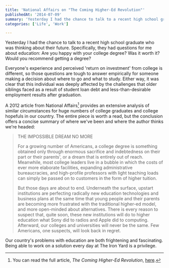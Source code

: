 ```yaml
---
title: 'National Affairs on "The Coming Higher-Ed Revolution"'
publishedAt: '2014-07-09'
summary: 'Yesterday I had the chance to talk to a recent high school graduate who was thinking about their future. Specifically, they had questions for me about education: Are you happy with your college degree...'
categories: ['Life', 'Work']

---
```


Yesterday I had the chance to talk to a recent high school graduate who was thinking about their future. Specifically, they had questions for me about education: Are you happy with your college degree? Was it worth it? Would you recommend getting a degree?

Everyone's experience and perceived 'return on investment' from college is different, so those questions are tough to answer empirically for someone making a decision about where to go and what to study. Either way, it was clear that this individual was deeply affected by the challenges that older siblings faced as a result of student loan debt and less-than-desirable employment results after graduation.

A 2012 article from National Affairs[^1] provides an extensive analysis of similar circumstances for huge numbers of college graduates and college hopefuls in our country. The entire piece is worth a read, but the conclusion offers a concise summary of where we've been and where the author thinks we're headed:

> THE IMPOSSIBLE DREAM NO MORE
> 
> For a growing number of Americans, a college degree is something obtained only through enormous sacrifice and indebtedness on their part or their parents', or a dream that is entirely out of reach. Meanwhile, most college leaders live in a bubble in which the costs of ever more elaborate facilities, expanding administrative bureaucracies, and high-profile professors with light teaching loads can simply be passed on to customers in the form of higher tuition.
> 
> But those days are about to end. Underneath the surface, upstart institutions are perfecting radically new education technologies and business plans at the same time that young people and their parents are becoming more frustrated with the traditional higher-ed model, and more open-minded about alternatives. There is every reason to suspect that, quite soon, these new institutions will do to higher education what Sony did to radios and Apple did to computing. Afterward, our colleges and universities will never be the same. Few Americans, one suspects, will look back in regret.

Our country's problems with education are both frightening and fascinating. Being able to work on a solution every day at The Iron Yard is a privilege.

[^1]: You can read the full article, *The Coming Higher-Ed Revolution*, [here](http://www.nationalaffairs.com/publications/detail/the-coming-higher-ed-revolution).
